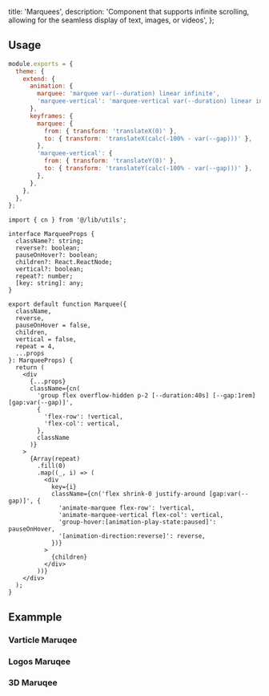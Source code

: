   title: 'Marquees',
  description:
    'Component that supports infinite scrolling, allowing for the seamless display of text, images, or videos',
};

<ComponentCodePreview name='default-marquee' hasReTrigger isFitheight />

## Usage

```js tailwind.config.ts
module.exports = {
  theme: {
    extend: {
      animation: {
        marquee: 'marquee var(--duration) linear infinite',
        'marquee-vertical': 'marquee-vertical var(--duration) linear infinite',
      },
      keyframes: {
        marquee: {
          from: { transform: 'translateX(0)' },
          to: { transform: 'translateX(calc(-100% - var(--gap)))' },
        },
        'marquee-vertical': {
          from: { transform: 'translateY(0)' },
          to: { transform: 'translateY(calc(-100% - var(--gap)))' },
        },
      },
    },
  },
};
```

```tsx marquee.tsx
import { cn } from '@/lib/utils';

interface MarqueeProps {
  className?: string;
  reverse?: boolean;
  pauseOnHover?: boolean;
  children?: React.ReactNode;
  vertical?: boolean;
  repeat?: number;
  [key: string]: any;
}

export default function Marquee({
  className,
  reverse,
  pauseOnHover = false,
  children,
  vertical = false,
  repeat = 4,
  ...props
}: MarqueeProps) {
  return (
    <div
      {...props}
      className={cn(
        'group flex overflow-hidden p-2 [--duration:40s] [--gap:1rem] [gap:var(--gap)]',
        {
          'flex-row': !vertical,
          'flex-col': vertical,
        },
        className
      )}
    >
      {Array(repeat)
        .fill(0)
        .map((_, i) => (
          <div
            key={i}
            className={cn('flex shrink-0 justify-around [gap:var(--gap)]', {
              'animate-marquee flex-row': !vertical,
              'animate-marquee-vertical flex-col': vertical,
              'group-hover:[animation-play-state:paused]': pauseOnHover,
              '[animation-direction:reverse]': reverse,
            })}
          >
            {children}
          </div>
        ))}
    </div>
  );
}
```

## Exammple

### Varticle Maruqee

<ComponentCodePreview name='verticle-marquee' hasReTrigger isFitheight />

### Logos Maruqee

<ComponentCodePreview name='logos-marquee' hasReTrigger isFitheight />

### 3D Maruqee

<ComponentCodePreview name='3d-marquee' hasReTrigger isFitheight />
